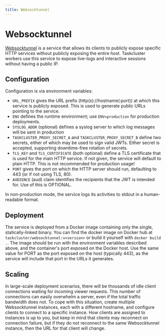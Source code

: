 ```yaml
---
title: Websocktunnel
---
```


# Websocktunnel

[Websocktunnel](/docs/reference/workers/websocktunnel) is a service that allows its clients to publicly expose specific HTTP services without publicly exposing the entire host.
Taskcluster workers use this service to expose live-logs and interactive sessions without having a public IP.

## Configuration

Configuration is via environment variables:

* `URL_PREFIX` gives the URL prefix (http(s)://hostname(:port)) at which this service is publicly exposed.
  This is used to generate public URLs pointing to the service.
* `ENV` defines the runtime environment; use `ENV=production` for production deployments.
* `SYSLOG_ADDR` (optional) defines a syslog server to which log messages will be sent in production
* `TASKCLUSTER_PROXY_SECRET_A` and `TASKCLUSTER_PROXY_SECRET_B` define two secrets, either of which may be used to sign valid JWTs.
  Either secret is accepted, supporting downtime-free rotation of secrets.
* `TLS_KEY` and `TLS_CERTIFICATE` (both optional) define a TLS certificate that is used for the main HTTP service.
  If not given, the service will default to plain HTTP.
  This is not recommended for production usage!
* `PORT` gives the port on which the HTTP server should run, defaulting to 443 (or if not using TLS, 80).
* `AUDIENCE` (aud) claim identifies the recipients that the JWT is intended for. Use of this is OPTIONAL.

In non-production mode, the service logs its activities to stdout in a human-readable format.

## Deployment

The service is deployed from a Docker image containing only the single, statically-linked binary.
You can find the docker image on Docker hub at `taskcluster/websocktunnel:v<version>` or build it yourself with `docker build .`.
The image should be run with the environment variables described above, and the container's port exposed on the Docker host.
Use the same value for PORT as the port exposed on the host (typically 443), as the service will include that port in the URLs it generates.

## Scaling

In large-scale deployment scenarios, there will be thousands of idle client connections waiting for incoming viewer requests.
This number of connections can easily overwhelm a server, even if the total traffic bandwidth does not.
To cope with this situation, create multiple Websocktunnel instances, each with a different hostname, and configure clients to connect to a specific instance.
How clients are assigned to instances is up to you, but keep in mind that clients may reconnect on connection failure, but if they do not reconnect to the same Websocktunnel instance, then the URL for that client will change.
